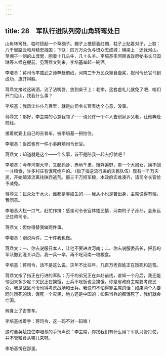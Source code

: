 ```yaml
---
---
---
```

title: 28　军队行进队列旁山角转弯处日
---




山角转弯处，临时搭起一个草棚子。棚子上檐搭着红绸，柱子上贴着对子，上联：八千里路云和月精忠报国；下联：四万万众仇与恨众志成城；横梁上：还我河山。草棚子一侧的山洼里，圈着十几头牛，几十头羊。李培基率河南省政府秘书长马国琳等人候在棚前。见蒋鼎文到来，李培基举起一碗酒。

李培基：蒋司令率威武之师奔赴前线，河南三千万民众箪食壶浆，祝司令长官马到成功，旗开得胜。

蒋鼎文接过这碗酒，沾了沾嘴唇，放到桌子上：老李，这套虚礼儿就免了吧，咱们开门见山，找我什么事？

李培基：我风尘仆仆几百里，就是向司令长官表达个心意，没事。

蒋鼎文：那好，李主席的心意我领了——请允许一个军人告别家乡父老，让他奔赴前线。

接着就要上自己的吉普车，被李培基一把拉住。

李培基：当然也有一件小事麻烦司令长官。

蒋鼎文：知道就是这个——什么事，该不是陪我一起去打仗吧？

李培基：今年河南大旱，又起蚂蚱，赤地千里，饿殍遍野，卖一个大闺女，换不回一斗粮食，许多村庄有饿死绝户的。（指了指逆流行进的灾民队伍）现有一千万灾民，开始颠沛流离往陕西逃荒。那三千万担军粮，本政府实难凑齐，请司令长官给予减免。

蒋鼎文：民众处于水火，谁都是爹娘生的——我从小也是苦出身，主席说得有理，我同意。

李培基大松一口气，赶忙作揖：感谢司令长官体恤民情，河南的子子孙孙，会永远记住蒋司令。

蒋鼎文：但你得替我做两件事。

李培基：别说两件，二十件我也做。

蒋鼎文：一、你去说服日本人，让他不要进攻河南；二、你去说服委员长，把我的军队撤到潼关以西，我一兵一卒，再不吃河南一粒粮食。

李培基：蒋司令，话不是这么说，灾年不比往年，几百万老百姓正在饿死和逃荒。

蒋鼎文指了指正在行进的军队：万千的弟兄正在奔赴前线，谁知一个月后，我还能带回来多少呢？灾民正在挨饿，士兵不吃饭也会挨饿。你是省政府主席要考虑民众，我是战区司令也得考虑战场和士兵。我说句不怕得罪主席的话：如果两个人要同时饿死的话，饿死一个灾民，地方还是中国的；如果当兵的都饿死了，我们就会亡国。

转身上了吉普车。

李培基摊着手：蒋司令，这一码不对一码嘛！

这时董英斌拉住李培基的手悄声说：李主席，你找我们有什么用？军队只管打仗，并不管粮食从哪儿来呀。

李培基愣在那里。